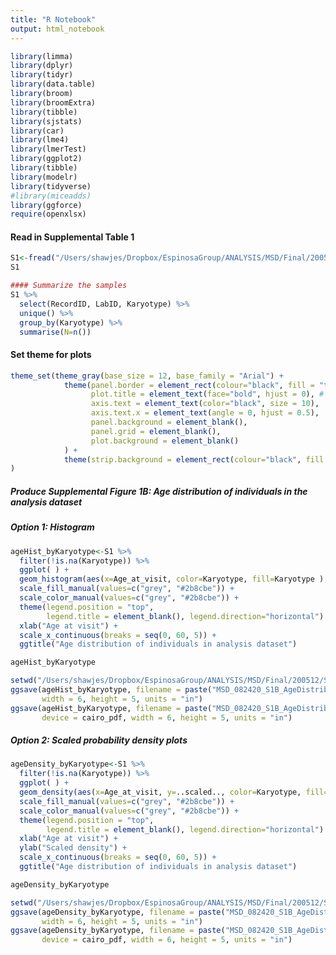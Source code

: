 ```yaml
---
title: "R Notebook"
output: html_notebook
---
```


```r
library(limma)
library(dplyr)
library(tidyr)
library(data.table)
library(broom)
library(broomExtra)
library(tibble)
library(sjstats)
library(car)
library(lme4)
library(lmerTest)
library(ggplot2)
library(tibble)
library(modelr)
library(tidyverse)
#library(miceadds)
library(ggforce)
require(openxlsx)
```

#### Read in Supplemental Table 1
```r
S1<-fread("/Users/shawjes/Dropbox/EspinosaGroup/ANALYSIS/MSD/Final/200512/Supplemental_Tables/MSD_082420_Supplemental_Table_1_v1.0_JRS.csv")
S1

#### Summarize the samples
S1 %>%
  select(RecordID, LabID, Karyotype) %>%
  unique() %>%
  group_by(Karyotype) %>%
  summarise(N=n())
```

#### Set theme for plots
```r
theme_set(theme_gray(base_size = 12, base_family = "Arial") +
            theme(panel.border = element_rect(colour="black", fill = "transparent"),
                  plot.title = element_text(face="bold", hjust = 0), # lineheight=.8, size=20,
                  axis.text = element_text(color="black", size = 10),
                  axis.text.x = element_text(angle = 0, hjust = 0.5),
                  panel.background = element_blank(),
                  panel.grid = element_blank(),
                  plot.background = element_blank()
            ) +
            theme(strip.background = element_rect(colour="black", fill = "light grey", size = 1)) # adjusts facet label borders
)
```

##### Produce Supplemental Figure 1B: Age distribution of individuals in the analysis dataset

##### Option 1: Histogram
```r
ageHist_byKaryotype<-S1 %>%
  filter(!is.na(Karyotype)) %>%
  ggplot( ) +
  geom_histogram(aes(x=Age_at_visit, color=Karyotype, fill=Karyotype ), alpha=0.4) +
  scale_fill_manual(values=c("grey", "#2b8cbe")) +
  scale_color_manual(values=c("grey", "#2b8cbe")) +
  theme(legend.position = "top",
        legend.title = element_blank(), legend.direction="horizontal") +
  xlab("Age at visit") +
  scale_x_continuous(breaks = seq(0, 60, 5)) +
  ggtitle("Age distribution of individuals in analysis dataset")

ageHist_byKaryotype

setwd("/Users/shawjes/Dropbox/EspinosaGroup/ANALYSIS/MSD/Final/200512/Supplemental_Figures")
ggsave(ageHist_byKaryotype, filename = paste("MSD_082420_S1B_AgeDistribution_Histogram_v1.0_JRS", ".png", sep=""),
       width = 6, height = 5, units = "in")
ggsave(ageHist_byKaryotype, filename = paste("MSD_082420_S1B_AgeDistribution_Histogram_v1.0_JRS", ".pdf", sep=""),
       device = cairo_pdf, width = 6, height = 5, units = "in")
```

##### Option 2: Scaled probability density plots
```r
ageDensity_byKaryotype<-S1 %>%
  filter(!is.na(Karyotype)) %>%
  ggplot( ) +
  geom_density(aes(x=Age_at_visit, y=..scaled.., color=Karyotype, fill=Karyotype ), alpha=0.4) +
  scale_fill_manual(values=c("grey", "#2b8cbe")) +
  scale_color_manual(values=c("grey", "#2b8cbe")) +
  theme(legend.position = "top",
        legend.title = element_blank(), legend.direction="horizontal") +
  xlab("Age at visit") +
  ylab("Scaled density") +
  scale_x_continuous(breaks = seq(0, 60, 5)) +
  ggtitle("Age distribution of individuals in analysis dataset")

ageDensity_byKaryotype

setwd("/Users/shawjes/Dropbox/EspinosaGroup/ANALYSIS/MSD/Final/200512/Supplemental_Figures")
ggsave(ageDensity_byKaryotype, filename = paste("MSD_082420_S1B_AgeDistribution_DensityPlot_v1.0_JRS", ".png", sep=""),
       width = 6, height = 5, units = "in")
ggsave(ageDensity_byKaryotype, filename = paste("MSD_082420_S1B_AgeDistribution_DensityPlot_v1.0_JRS", ".pdf", sep=""),
       device = cairo_pdf, width = 6, height = 5, units = "in")
```
